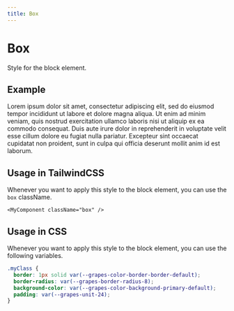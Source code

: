 ```yaml
---
title: Box
---
```


# Box

Style for the block element.

## Example

<div className="box">
  Lorem ipsum dolor sit amet, consectetur adipiscing elit, sed do eiusmod tempor
  incididunt ut labore et dolore magna aliqua. Ut enim ad minim veniam, quis
  nostrud exercitation ullamco laboris nisi ut aliquip ex ea commodo consequat.
  Duis aute irure dolor in reprehenderit in voluptate velit esse cillum dolore
  eu fugiat nulla pariatur. Excepteur sint occaecat cupidatat non proident, sunt
  in culpa qui officia deserunt mollit anim id est laborum.
</div>

## Usage in TailwindCSS

Whenever you want to apply this style to the block element, you can use the `box` className.

```tsx
<MyComponent className="box" />
```

## Usage in CSS

Whenever you want to apply this style to the block element, you can use the following variables.

```css
.myClass {
  border: 1px solid var(--grapes-color-border-border-default);
  border-radius: var(--grapes-border-radius-8);
  background-color: var(--grapes-color-background-primary-default);
  padding: var(--grapes-unit-24);
}
```
